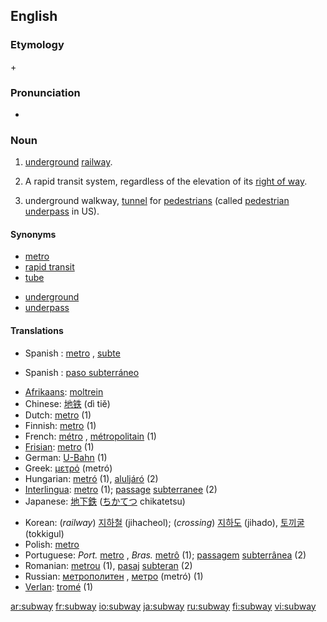 ==English==

===Etymology===
{{term|sub-||lang=en|under}} + {{term|way|lang=en}}

===Pronunciation===
*{{audio|en-us-subway.ogg|Audio (US)}}

===Noun===
{{en-noun}}

# {{context|North America}} [[underground]] [[railway]].
# {{US}} A rapid transit system, regardless of the elevation of its [[right of way]].
# {{UK}} underground walkway, [[tunnel]] for [[pedestrian]]s (called [[pedestrian underpass]] in US).

====Synonyms====
{{top}}
*[[metro]]
*[[rapid transit]]
*[[tube]]
{{mid}}
*[[underground]]
*[[underpass]]
{{bottom}}

====Translations====
{{trans-top|underground railway}}
*Spanish : [[metro]] {{m}}, [[subte]] {{m}} {{italbrac|Argentina}}
{{trans-bottom}}
{{trans-top|underground walkway}}
*Spanish : [[paso subterráneo]] {{m}} 
{{trans-bottom}}
{{checktrans-top}}
*[[Afrikaans]]: [[moltrein]]
*Chinese: [[地铁]] (dì tiě)
*Dutch: [[metro]] {{m}} (1)
*Finnish: [[metro]] (1)
*French: [[métro]] {{m}}, [[métropolitain]] {{m}} (1)
*[[Frisian]]: [[metro]] (1)
*German: [[U-Bahn]] {{f}} (1)
*Greek: [[μετρό]] (metró)
*Hungarian: [[metró]] (1), [[aluljáró]] (2)
*[[Interlingua]]: [[metro]] (1); [[passage]] [[subterranee]] (2)
*Japanese: [[地下鉄]] ([[ちかてつ]] chikatetsu)
{{trans-mid}}
*Korean: (''railway'') [[지하철]] (jihacheol); (''crossing'') [[지하도]] (jihado), [[토끼굴]] (tokkigul)
*Polish: [[metro]] {{n}}
*Portuguese: ''Port.'' [[metro]] {{m}}, ''Bras.'' [[metrô]] {{m}} (1); [[passagem]] [[subterrânea]] {{f}} (2)
*Romanian: [[metrou]] {{n}} (1), [[pasaj]] [[subteran]] {{n}} (2)
*Russian: [[метрополитен]] {{RUchar|(metropolitɛ́n)}} {{m}}, [[метро]] (metró){{n}} (1)
*[[Verlan]]: [[tromé]] {{m}} (1)
{{trans-bottom}}

[[ar:subway]]
[[fr:subway]]
[[io:subway]]
[[ja:subway]]
[[ru:subway]]
[[fi:subway]]
[[vi:subway]]